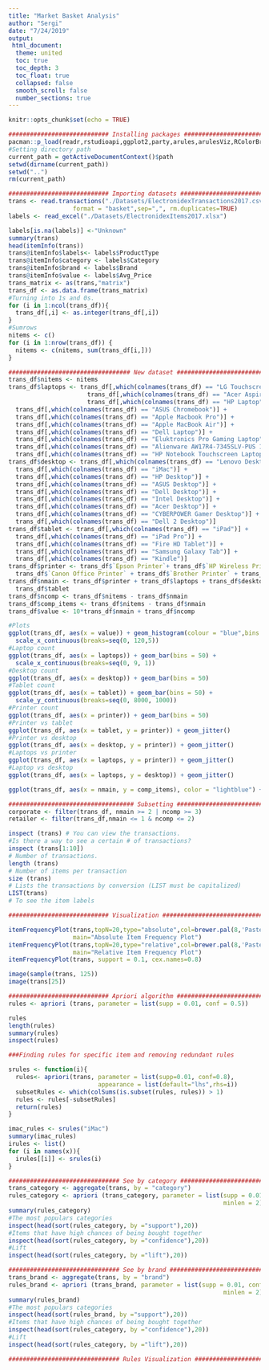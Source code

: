 ```yaml
---
title: "Market Basket Analysis"
author: "Sergi"
date: "7/24/2019"
output:
 html_document:
  theme: united
  toc: true
  toc_depth: 3
  toc_float: true
  collapsed: false
  smooth_scroll: false
  number_sections: true
---
```

```r
knitr::opts_chunk$set(echo = TRUE)
```

```r
############################ Installing packages #################################
pacman::p_load(readr,rstudioapi,ggplot2,party,arules,arulesViz,RColorBrewer,readxl,tidyr)
#Setting directory path
current_path = getActiveDocumentContext()$path
setwd(dirname(current_path))
setwd("..")
rm(current_path)
```

```r
############################ Importing datasets #####################################
trans <- read.transactions("./Datasets/ElectronidexTransactions2017.csv", 
                  format = "basket",sep=",", rm.duplicates=TRUE)
labels <- read_excel("./Datasets/ElectronidexItems2017.xlsx")

labels[is.na(labels)] <-"Unknown"
summary(trans)
head(itemInfo(trans))
trans@itemInfo$labels<- labels$ProductType
trans@itemInfo$category <- labels$Category
trans@itemInfo$brand <- labels$Brand
trans@itemInfo$value <- labels$Avg_Price
trans_matrix <- as(trans,"matrix")
trans_df <- as.data.frame(trans_matrix)
#Turning into 1s and 0s.
for (i in 1:ncol(trans_df)){
  trans_df[,i] <- as.integer(trans_df[,i])
}
#Sumrows
nitems <- c()
for (i in 1:nrow(trans_df)) {
  nitems <- c(nitems, sum(trans_df[i,]))
}
```

```r
################################## New dataset #####################################
trans_df$nitems <- nitems
trans_df$laptops <- trans_df[,which(colnames(trans_df) == "LG Touchscreen Laptop")] +
                      trans_df[,which(colnames(trans_df) == "Acer Aspire")] +
                      trans_df[,which(colnames(trans_df) == "HP Laptop")] +
  trans_df[,which(colnames(trans_df) == "ASUS Chromebook")] +
  trans_df[,which(colnames(trans_df) == "Apple Macbook Pro")] +
  trans_df[,which(colnames(trans_df) == "Apple MacBook Air")] +
  trans_df[,which(colnames(trans_df) == "Dell Laptop")] +
  trans_df[,which(colnames(trans_df) == "Eluktronics Pro Gaming Laptop")] +
  trans_df[,which(colnames(trans_df) == "Alienware AW17R4-7345SLV-PUS 17\" Laptop")] +
  trans_df[,which(colnames(trans_df) == "HP Notebook Touchscreen Laptop PC")]
trans_df$desktop <- trans_df[,which(colnames(trans_df) == "Lenovo Desktop Computer")] +
  trans_df[,which(colnames(trans_df) == "iMac")] +
  trans_df[,which(colnames(trans_df) == "HP Desktop")] +
  trans_df[,which(colnames(trans_df) == "ASUS Desktop")] +
  trans_df[,which(colnames(trans_df) == "Dell Desktop")] +
  trans_df[,which(colnames(trans_df) == "Intel Desktop")] +
  trans_df[,which(colnames(trans_df) == "Acer Desktop")] +
  trans_df[,which(colnames(trans_df) == "CYBERPOWER Gamer Desktop")] +
  trans_df[,which(colnames(trans_df) == "Dell 2 Desktop")] 
trans_df$tablet <- trans_df[,which(colnames(trans_df) == "iPad")] +
  trans_df[,which(colnames(trans_df) == "iPad Pro")] +
  trans_df[,which(colnames(trans_df) == "Fire HD Tablet")] +
  trans_df[,which(colnames(trans_df) == "Samsung Galaxy Tab")] +
  trans_df[,which(colnames(trans_df) == "Kindle")]
trans_df$printer <- trans_df$`Epson Printer`+ trans_df$`HP Wireless Printer` +
  trans_df$`Canon Office Printer` + trans_df$`Brother Printer` + trans_df$`DYMO Label Manker`
trans_df$nmain <- trans_df$printer + trans_df$laptops + trans_df$desktop +
  trans_df$tablet
trans_df$ncomp <- trans_df$nitems - trans_df$nmain
trans_df$comp_items <- trans_df$nitems - trans_df$nmain
trans_df$value <- 10*trans_df$nmain + trans_df$ncomp
```

```r
#Plots
ggplot(trans_df, aes(x = value)) + geom_histogram(colour = "blue",bins = 100) +
  scale_x_continuous(breaks=seq(0, 120,5))
#Laptop count
ggplot(trans_df, aes(x = laptops)) + geom_bar(bins = 50) + 
  scale_x_continuous(breaks=seq(0, 9, 1))
#Desktop count
ggplot(trans_df, aes(x = desktop)) + geom_bar(bins = 50) 
#Tablet count
ggplot(trans_df, aes(x = tablet)) + geom_bar(bins = 50) + 
  scale_y_continuous(breaks=seq(0, 8000, 1000))
#Printer count
ggplot(trans_df, aes(x = printer)) + geom_bar(bins = 50) 
#Printer vs tablet
ggplot(trans_df, aes(x = tablet, y = printer)) + geom_jitter()
#Printer vs desktop
ggplot(trans_df, aes(x = desktop, y = printer)) + geom_jitter()
#Laptops vs printer
ggplot(trans_df, aes(x = laptops, y = printer)) + geom_jitter()
#Laptop vs desktop
ggplot(trans_df, aes(x = laptops, y = desktop)) + geom_jitter()

ggplot(trans_df, aes(x = nmain, y = comp_items), color = "lightblue") + geom_jitter()
```

```r
################################### Subsetting ######################################
corporate <- filter(trans_df, nmain >= 2 | ncomp >= 3)
retailer <- filter(trans_df,nmain <= 1 & ncomp <= 2)

inspect (trans) # You can view the transactions. 
#Is there a way to see a certain # of transactions?
inspect (trans[1:10])
# Number of transactions.
length (trans) 
# Number of items per transaction
size (trans) 
# Lists the transactions by conversion (LIST must be capitalized)
LIST(trans) 
# To see the item labels
```

```r

############################ Visualization ########################################

itemFrequencyPlot(trans,topN=20,type="absolute",col=brewer.pal(8,'Pastel2'),
                  main="Absolute Item Frequency Plot")
itemFrequencyPlot(trans,topN=20,type="relative",col=brewer.pal(8,'Pastel2'), 
                  main="Relative Item Frequency Plot")
itemFrequencyPlot(trans, support = 0.1, cex.names=0.8)

image(sample(trans, 125))
image(trans[25])
```

```r
############################ Apriori algorithm #####################################
rules <- apriori (trans, parameter = list(supp = 0.01, conf = 0.5))

rules
length(rules)
summary(rules)
inspect(rules)
```

```r
###Finding rules for specific item and removing redundant rules

srules <- function(i){
  rules<- apriori(trans, parameter = list(supp=0.01, conf=0.8),
                         appearance = list(default="lhs",rhs=i))
  subsetRules <- which(colSums(is.subset(rules, rules)) > 1) 
  rules <- rules[-subsetRules] 
  return(rules)
}

imac_rules <- srules("iMac")
summary(imac_rules)
irules <- list()
for (i in names(x)){
  irules[[i]] <- srules(i)
}
```

```r
############################### See by category ################################
trans_category <- aggregate(trans, by = "category")
rules_category <- apriori (trans_category, parameter = list(supp = 0.01, conf = 0.01,
                                                            minlen = 2))
summary(rules_category)
#The most populars categories
inspect(head(sort(rules_category, by ="support"),20))
#Items that have high chances of being bought together
inspect(head(sort(rules_category, by ="confidence"),20))
#Lift
inspect(head(sort(rules_category, by ="lift"),20))
```

```r
############################### See by brand #####################################
trans_brand <- aggregate(trans, by = "brand")
rules_brand <- apriori (trans_brand, parameter = list(supp = 0.01, conf = 0.01,
                                                            minlen = 2))
summary(rules_brand)
#The most populars categories
inspect(head(sort(rules_brand, by ="support"),20))
#Items that have high chances of being bought together
inspect(head(sort(rules_category, by ="confidence"),20))
#Lift
inspect(head(sort(rules_category, by ="lift"),20))
```

```r
############################### Rules Visualization ############################
```






